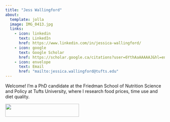 ```yaml
---
title: "Jess Wallingford"
about:
  template: jolla
  image: IMG_0413.jpg
  links: 
    - icon: linkedin
      text: LinkedIn
      href: https://www.linkedin.com/in/jessica-wallingford/
    - icon: google
      text: Google Scholar
      href: https://scholar.google.ca/citations?user=6YthAaAAAAAJ&hl=en
    - icon: envelope
      text: Email
      href: "mailto:jessica.wallingford@tufts.edu"
---
```


Welcome! I'm a PhD candidate at the Friedman School of Nutrition Science and Policy at Tufts University, where I research food prices, time use and diet quality.

![](FRD_Hori_BK.png){width="233" height="41"}

<!-- Google tag (gtag.js) -->
<script async src="https://www.googletagmanager.com/gtag/js?id=G-57MNCT6C1F"></script>
<script>
  window.dataLayer = window.dataLayer || [];
  function gtag(){dataLayer.push(arguments);}
  gtag('js', new Date());

  gtag('config', 'G-57MNCT6C1F');
</script>
